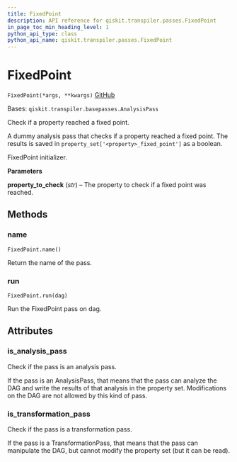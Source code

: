 ```yaml
---
title: FixedPoint
description: API reference for qiskit.transpiler.passes.FixedPoint
in_page_toc_min_heading_level: 1
python_api_type: class
python_api_name: qiskit.transpiler.passes.FixedPoint
---
```


# FixedPoint

<span id="qiskit.transpiler.passes.FixedPoint" />

`FixedPoint(*args, **kwargs)` [GitHub](https://github.com/qiskit/qiskit/tree/stable/0.20/qiskit/transpiler/passes/utils/fixed_point.py "view source code")

Bases: `qiskit.transpiler.basepasses.AnalysisPass`

Check if a property reached a fixed point.

A dummy analysis pass that checks if a property reached a fixed point. The results is saved in `property_set['<property>_fixed_point']` as a boolean.

FixedPoint initializer.

**Parameters**

**property\_to\_check** (*str*) – The property to check if a fixed point was reached.

## Methods

### name

<span id="qiskit.transpiler.passes.FixedPoint.name" />

`FixedPoint.name()`

Return the name of the pass.

### run

<span id="qiskit.transpiler.passes.FixedPoint.run" />

`FixedPoint.run(dag)`

Run the FixedPoint pass on dag.

## Attributes

<span id="qiskit.transpiler.passes.FixedPoint.is_analysis_pass" />

### is\_analysis\_pass

Check if the pass is an analysis pass.

If the pass is an AnalysisPass, that means that the pass can analyze the DAG and write the results of that analysis in the property set. Modifications on the DAG are not allowed by this kind of pass.

<span id="qiskit.transpiler.passes.FixedPoint.is_transformation_pass" />

### is\_transformation\_pass

Check if the pass is a transformation pass.

If the pass is a TransformationPass, that means that the pass can manipulate the DAG, but cannot modify the property set (but it can be read).

